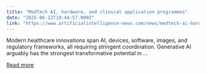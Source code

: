 ```yaml
---
title: "MedTech AI, hardware, and clinical application programmes"
date: "2025-06-12T19:44:57.000Z"
link: "https://www.artificialintelligence-news.com/news/medtech-ai-hardware-and-clinical-application-programmes/"
---
```


Modern healthcare innovations span AI, devices, software, images, and regulatory frameworks, all requiring stringent coordination. Generative AI arguably has the strongest transformative potential in ...

[Read more](https://www.artificialintelligence-news.com/news/medtech-ai-hardware-and-clinical-application-programmes/)
